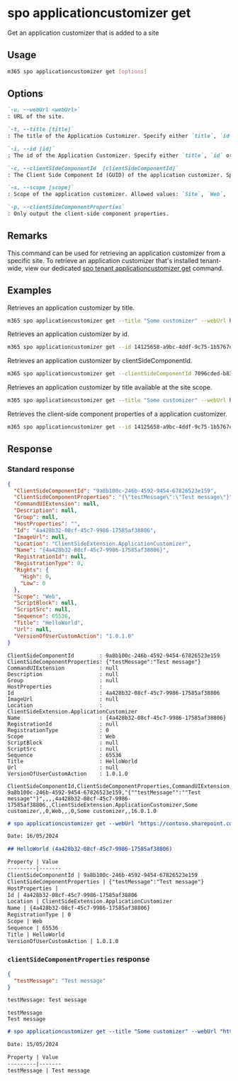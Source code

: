 
# spo applicationcustomizer get

Get an application customizer that is added to a site

## Usage

```sh
m365 spo applicationcustomizer get [options]
```

## Options

```md definition-list
`-u, --webUrl <webUrl>`
: URL of the site.

`-t, --title [title]`
: The title of the Application Customizer. Specify either `title`, `id` or `clientSideComponentId`.

`-i, --id [id]`
: The id of the Application Customizer. Specify either `title`, `id` or `clientSideComponentId`.

`-c, --clientSideComponentId  [clientSideComponentId]`
: The Client Side Component Id (GUID) of the application customizer. Specify either `title`, `id` or `clientSideComponentId`.

`-s, --scope [scope]`
: Scope of the application customizer. Allowed values: `Site`, `Web`, `All`. Defaults to `All`.

`-p, --clientSideComponentProperties`
: Only output the client-side component properties.
```

<Global />

## Remarks

This command can be used for retrieving an application customizer from a specific site. To retrieve an application customizer that's installed tenant-wide, view our dedicated [spo tenant applicationcustomizer get](../tenant/tenant-applicationcustomizer-get.mdx) command.

## Examples

Retrieves an application customizer by title.

```sh
m365 spo applicationcustomizer get --title "Some customizer" --webUrl https://contoso.sharepoint.com/sites/sales
```

Retrieves an application customizer by id.

```sh
m365 spo applicationcustomizer get --id 14125658-a9bc-4ddf-9c75-1b5767c9a337 --webUrl https://contoso.sharepoint.com/sites/sales
```

Retrieves an application customizer by clientSideComponentId.

```sh
m365 spo applicationcustomizer get --clientSideComponentId 7096cded-b83d-4eab-96f0-df477ed7c0bc --webUrl https://contoso.sharepoint.com/sites/sales
```

Retrieves an application customizer by title available at the site scope.

```sh
m365 spo applicationcustomizer get --title "Some customizer" --webUrl https://contoso.sharepoint.com/sites/sales --scope site
```

Retrieves the client-side component properties of a application customizer.

```sh
m365 spo applicationcustomizer get --id 14125658-a9bc-4ddf-9c75-1b5767c9a337 --webUrl https://contoso.sharepoint.com/sites/sales --clientSideComponentProperties
```

## Response

### Standard response

<Tabs>
  <TabItem value="JSON">

  ```json
  {
    "ClientSideComponentId": "9a8b100c-246b-4592-9454-67826523e159",
    "ClientSideComponentProperties": "{\"testMessage\":\"Test message\"}",
    "CommandUIExtension": null,
    "Description": null,
    "Group": null,
    "HostProperties": "",
    "Id": "4a428b32-08cf-45c7-9986-17585af38806",
    "ImageUrl": null,
    "Location": "ClientSideExtension.ApplicationCustomizer",
    "Name": "{4a428b32-08cf-45c7-9986-17585af38806}",
    "RegistrationId": null,
    "RegistrationType": 0,
    "Rights": {
      "High": 0,
      "Low": 0
    },
    "Scope": "Web",
    "ScriptBlock": null,
    "ScriptSrc": null,
    "Sequence": 65536,
    "Title": "HelloWorld",
    "Url": null,
    "VersionOfUserCustomAction": "1.0.1.0"
  }
  ```

  </TabItem>
  <TabItem value="Text">

  ```text
  ClientSideComponentId        : 9a8b100c-246b-4592-9454-67826523e159
  ClientSideComponentProperties: {"testMessage":"Test message"}
  CommandUIExtension           : null
  Description                  : null
  Group                        : null
  HostProperties               :
  Id                           : 4a428b32-08cf-45c7-9986-17585af38806
  ImageUrl                     : null
  Location                     : ClientSideExtension.ApplicationCustomizer
  Name                         : {4a428b32-08cf-45c7-9986-17585af38806}
  RegistrationId               : null
  RegistrationType             : 0
  Scope                        : Web
  ScriptBlock                  : null
  ScriptSrc                    : null
  Sequence                     : 65536
  Title                        : HelloWorld
  Url                          : null
  VersionOfUserCustomAction    : 1.0.1.0
  ```

  </TabItem>
  <TabItem value="CSV">

  ```csv
  ClientSideComponentId,ClientSideComponentProperties,CommandUIExtension,Description,Group,Id,ImageUrl,Location,Name,RegistrationId,RegistrationType,Scope,ScriptBlock,ScriptSrc,Sequence,Title,Url,VersionOfUserCustomAction
  9a8b100c-246b-4592-9454-67826523e159,"{""testMessage"":""Test message""}",,,,4a428b32-08cf-45c7-9986-17585af38806,,ClientSideExtension.ApplicationCustomizer,Some customizer,,0,Web,,,0,Some customizer,,16.0.1.0
  ```

  </TabItem>
  <TabItem value="Markdown">

  ```md
  # spo applicationcustomizer get --webUrl "https://contoso.sharepoint.com/sites/Marketing" --id "4a428b32-08cf-45c7-9986-17585af38806"

  Date: 16/05/2024

  ## HelloWorld (4a428b32-08cf-45c7-9986-17585af38806)

  Property | Value
  ---------|-------
  ClientSideComponentId | 9a8b100c-246b-4592-9454-67826523e159
  ClientSideComponentProperties | {"testMessage":"Test message"}
  HostProperties |
  Id | 4a428b32-08cf-45c7-9986-17585af38806
  Location | ClientSideExtension.ApplicationCustomizer
  Name | {4a428b32-08cf-45c7-9986-17585af38806}
  RegistrationType | 0
  Scope | Web
  Sequence | 65536
  Title | HelloWorld
  VersionOfUserCustomAction | 1.0.1.0
  ```

  </TabItem>
</Tabs>

### `clientSideComponentProperties` response

<Tabs>
  <TabItem value="JSON">

  ```json
  {
    "testMessage": "Test message"
  }
  ```

  </TabItem>
  <TabItem value="Text">

  ```txt
  testMessage: Test message
  ```

  </TabItem>
  <TabItem value="CSV">

  ```csv
  testMessage
  Test message
  ```

  </TabItem>
  <TabItem value="Markdown">

  ```md
  # spo applicationcustomizer get --title "Some customizer" --webUrl "https://contoso.sharepoint.com/sites/sales" --scope "Web" --clientSideComponentProperties "true"

  Date: 15/05/2024

  Property | Value
  ---------|-------
  testMessage | Test message
  ```

  </TabItem>
</Tabs>
